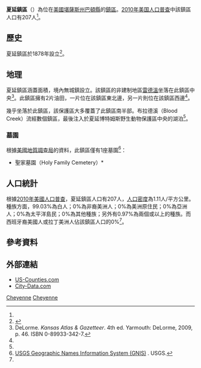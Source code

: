 {{noteTA
|1=zh-hans:县;zh-hk:縣;zh-tw:郡;
}}
{{Infobox settlement
|official_name = 夏延鎮區
|native_name = Cheyenne Township
|settlement_type = 鎮區
|image_map = Map highlighting Cheyenne Township, Barton County, Kansas.svg
|map_caption = 夏延鎮區在巴頓縣的位置
|coordinates_display = inline,title
|coordinates_region = US-KS
|subdivision_type = [[世界政區索引|國家]]
|subdivision_name = [[美国|美国]]
|subdivision_type1 = [[美國行政區劃|州]]
|subdivision_name1 = [[堪薩斯州|堪薩斯州]]
|subdivision_type2 = [[堪萨斯州行政区划|縣]]
|subdivision_name2 = [[巴頓縣_(堪薩斯州)|巴頓縣]]
|area_total_km2 = 187.11
|area_land_km2 = 174.4
|area_water_km2 = 12.72
|area_total_sq_mi = 72.25
|area_land_sq_mi = 67.34
|area_water_sq_mi = 4.91
|area_water_percent = 6.8
|population_as_of = [[2010年美国人口普查|2010]]
|population_footnotes = <ref name=census>{{cite web|url=http://www.census.gov/geo/www/gazetteer/gazetteer2010.html|title=2010 Census Gazetteer Files|publisher=[[美国人口调查局|美国人口调查局]]|accessdate=2016-02-29|archive-url=https://web.archive.org/web/20121021075704/http://www.census.gov/geo/www/gazetteer/gazetteer2010.html|archive-date=2012-10-21|dead-url=yes}}</ref>
|population_total = 207
|population_density_km2 = auto
|elevation_footnotes = 
|elevation_m = 549
|elevation_ft = 1801
|latd = 38
|latm = 31
|lats = 21
|latNS = N
|longd = 98
|longm = 38
|longs = 46
|longEW = W
|postal_code_type =
|postal_code = 
|blank_name = [[地名信息系统|GNIS]]
|blank_info = [http://geonames.usgs.gov/pls/gnispublic/f?p=gnispq:3:::NO::P3_FID:0475521 0475521]
|website = 
|footnotes = 
}}

'''夏延鎮區'''（{{lang-en|'''Cheyenne Township'''}}）為位在[[美國|美國]][[堪薩斯州|堪薩斯州]][[巴頓縣_(堪薩斯州)|巴頓縣]]的[[行政鎮區|鎮區]]。[[2010年美国人口普查|2010年美国人口普查]]中該鎮區人口有207人<ref name=census/>。

==歷史==
夏延鎮區於1878年設立<ref>{{cite book|title=History of the State of Kansas: Containing a Full Account of Its Growth from an Uninhabited Territory to a Wealthy and Important State|url=http://books.google.com/books?id=5t09AQAAMAAJ&pg=PA762|year=1883|publisher=A. T. Andreas|page=762}}</ref>。

==地理==
夏延鎮區涵蓋面積{{convert|187.11|km2|sqmi}}，境內無城鎮設立。該鎮區的非建制地區[[雷德溫_(堪薩斯州)|雷德溫]]坐落在此鎮區中央<ref name=DeLorme>DeLorme. ''Kansas Atlas & Gazetteer''.  4th ed.  Yarmouth: DeLorme, 2009, p. 46.  ISBN 0-89933-342-7.</ref>。此鎮區擁有2片油田，一片位在該鎮區東北邊，另一片則位在該鎮區西邊<ref name=DeLorme />。

{{le|夏延博特姆斯野生動物保護區|Cheyenne Bottoms}}幾乎坐落於此鎮區，該保護區大多覆蓋了此鎮區南半部。布拉德溪（Blood Creek）流經數個鎮區，最後注入於夏延博特姆斯野生動物保護區中央的湖泊<ref name=DeLorme />。

===墓園===
根據[[美國地質調查局|美國地質調查局]]的資料，此鎮區僅有1座墓園<ref>[http://geonames.usgs.gov/domestic/index.html USGS Geographic Names Information System (GNIS)] {{Wayback|url=http://geonames.usgs.gov/domestic/index.html |date=20190428150204 }}. USGS.</ref>：
*聖家墓園（Holy Family Cemetery）* 

==人口統計==
根據[[2010年美國人口普查|2010年美國人口普查]]，夏延鎮區人口有207人，[[人口密度|人口密度]]為1.11人/平方公里。種族方面，99.03%為白人；0%為非裔美洲人；0%為美洲原住民；0%為亞洲人；0%為太平洋島民；0%為其他種族；另外有0.97%為兩個或以上的種族。而西班牙裔美國人或拉丁美洲人佔該鎮區人口的0%<ref name=census/>。

==參考資料==
{{reflist}}

==外部連結==
* [https://web.archive.org/web/20080723112151/http://www.us-counties.com/localgov/kansas.html US-Counties.com]
* [http://www.city-data.com/township/Cheyenne-Barton-KS.html City-Data.com] {{Wayback|url=http://www.city-data.com/township/Cheyenne-Barton-KS.html |date=20160303171615 }}

{{巴頓縣 (堪薩斯州)}}

[[Category:巴頓縣鎮區_(堪薩斯州)|Cheyenne]]
[[Category:堪薩斯州鎮區|Cheyenne]]